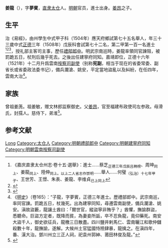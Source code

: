{{明清人物信息框
| 姓名 = 姜龍
| 原名 =
| 圖片名稱= 
| 圖片大小 =
| 圖片說明 = 
| 最高職務 =雲南按察司副使
| 國家 = 大明 
| 爵位 =
| 籍貫 = [[南直隶|南直隶]][[苏州府|苏州府]][[太仓州|太仓州]]
| 族裔 = 
| 字號 = 
| 諡號 =
| 出生日期 = 六月初三日
| 出生地點 = 
| 逝世日期 = 嘉靖二十五年
| 逝世地點 =
| 墓葬 =
| 配偶 = 娶金氏
| 親屬 = 
| 出身 =
* 弘治十七年甲子科舉人
* 正德三年戊辰科進士
| 經歷 =
| 著作 = 
}}'''姜龍'''（{{bd|1476年||1546年||J}}），字'''夢賓'''，[[南直隶|直隶]][[太仓|太仓]]人。[[明朝|明朝]]官员，進士出身。[[姜昂|姜昂]]之子。

==生平==
治《易經》，由州學生中式甲子科（1504年）應天府鄉試第七十五名舉人，年三十三歲中式[[正德_(明朝)|正德]]三年（1508年）戊辰科會試第七十二名，第二甲第一百一名進士<ref>《嘉庆直隶太仓州志·卷十五·選舉》：進士……蔡芝<sub>正德三年戊辰吕柟榜</sub>、周坤<sub>同上</sub>、姜龍<sub>同上</sub>、陸伸<sub>同上。以上二人省志作崇明</sub>……舉人……何璧<sub>（弘治）十七年甲子</sub>、王世芳、王憬、朱表、姜龍、李维貞<sub>已上同上</sub></ref><ref>{{Cite book|title=《皇明贡举考》卷五|last=（明）[[张朝瑞|张朝瑞]]|first=|publisher=《续修四库全书》史部第828册|year=|isbn=|location=|pages=}}</ref><ref>{{Cite book|title=贡举志五种 上|last=鲁小俊，江俊伟著|first=|publisher=武汉：武汉大学出版社|year=2009|isbn=978-7-307-07043-1|location=|pages=}}</ref>，授礼部主客司主事，歷任[[禮部|禮部]][[郎中|郎中]]。明武宗南巡時，姜龍率領同官諫阻，被罰跪五日，杖刑后幾乎死去。之後出任建寧府同知。嘉靖即位，正德十六年（1521年）十二月升爲雲南[[提刑按察司按察副使|按察司副使]]（别称'''宪副 '''，相当于现在的省委常委、副省长或省委政法委书记），備兵瀾滄、姚安，平定當地盜亂以及糾紛，在任四年，雲南大治<ref>《[[明史|明史]]》（卷165）：“子龍，字夢賓，正德三年進士。歷禮部郎中。武宗南巡，率同官諫。罰跪五日，杖幾死。出為建寧同知，尋遷雲南副使，備兵瀾滄、姚安。滇故盜藪，龍讓土酋曰：「爾世官，縱盜寧非賄乎？」酋懼，撫諭群盜，悉聽命。巨盜方定者，既降而貧，為妻妾所詬，卒不忍負龍，竟仰藥死。南安大盜千人，御史欲征兵，龍檄三日散盡。四川鹽井剌馬仁、雲南曬江和歌仲讎殺數十年，龍撫諭，遂解。大候州土官猛國恃險肆暴，龍擒之。在滇四年，番、漢大治。鄧川州立三正人祠，祀袁州郭紳、莆田林俊及龍。”</ref>。

==家族==
曾祖姜箎。祖姜敏，赠文林郎监察御史。父[[姜昂|姜昂]]，官至福建布政使司左参政。母滑氏，封孺人。慈侍下，弟淮<ref>{{Cite book|title=天一阁藏明代科举录选刊 登科录 点校本|last=龚延明主编|first=|publisher=宁波出版社|year=2016|isbn=978-7-5526-2320-8|location=宁波|pages=|quote=《天一閣藏明代科舉錄選刊.登科錄》之《正德三年戊辰科進士登科録》}}</ref>。

==参考文献==
{{wikisource|明史/卷165}}
{{Reflist}}

{{正德三年戊辰科殿試金榜}}

{{Authority control}}

{{DEFAULTSORT:Jiang姜}}
[[Category:姜姓|Long]]
[[Category:太仓人|Category:太仓人]]
[[Category:明朝禮部郎中|Category:明朝禮部郎中]]
[[Category:明朝建寧府同知|Category:明朝建寧府同知]]
[[Category:明朝雲南按察司副使|Category:明朝雲南按察司副使]]